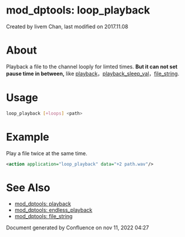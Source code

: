 
# mod_dptools: loop_playback 

 Created by  livem Chan, last modified on 2017.11.08

# About

Playback a file to the channel looply for limted times. **But it can not set pause time in between,** like [playback](./6586776.mdx#0-about)，[playback\_sleep\_val](../../Dialplan/Channel-Variables_16352493.mdx#channel-variable-scope-example)，[file\_string](./6586646.mdx#0-about).

# Usage

```bash
loop_playback [+loops] <path>
```

# Example

Play a file twice at the same time.

```xml
<action application="loop_playback" data="+2 path.wav"/>
```

# See Also

* [mod\_dptools: playback](./6586776.mdx#0-about)
* [mod\_dptools: endless\_playback](./6586560.mdx#about)
* [mod\_dptools: file\_string](./6586646.mdx#0-about)

Document generated by Confluence on nov 11, 2022 04:27
